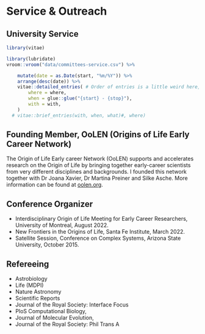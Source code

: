 # Service & Outreach

## University Service

```r
library(vitae)

library(lubridate)
vroom::vroom("data/committees-service.csv") %>%

    mutate(date = as.Date(start, "%m/%Y")) %>%
    arrange(desc(date)) %>%
    vitae::detailed_entries( # Order of entries is a little weird here, but it looks good
        where = where,
        when = glue::glue("{start} - {stop}"),
        with = with,
    )
  # vitae::brief_entries(with, when, what)#, where)
```


## Founding Member, OoLEN (Origins of Life Early Career Network)

The Origin of Life Early career Network (OoLEN) supports and accelerates research on the Origin of Life by bringing together early-career scientists from very different disciplines and backgrounds. I founded this network together with Dr Joana Xavier, Dr Martina Preiner and Silke Asche. More information can be found at [oolen.org](https://oolen.org/).

## Conference Organizer
- Interdisciplinary Origin of Life Meeting for Early Career Researchers, University of Montreal, August 2022.
- New Frontiers in the Origins of Life, Santa Fe Institute, March 2022.
- Satellite Session, Conference on Complex Systems, Arizona State University, October 2015.

## Refereeing
- Astrobiology
- Life (MDPI)
- Nature Astronomy
- Scientific Reports
- Journal of the Royal Society: Interface Focus
- PloS Computational Biology,
- Journal of Molecular Evolution,
- Journal of the Royal Society: Phil Trans A 
